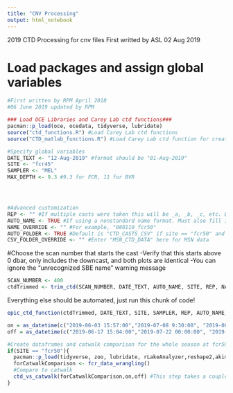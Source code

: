 ```yaml
---
title: "CNV Processing"
output: html_notebook
---
```

2019 CTD Processing for cnv files
First writted by ASL 02 Aug 2019

# Load packages and assign global variables
```r
#First written by RPM April 2018
#06 June 2019 updated by RPM

### Load OCE Libraries and Carey Lab ctd functions###
pacman::p_load(oce, ocedata, tidyverse, lubridate)
source("ctd_functions.R") #Load Carey Lab ctd functions
source("CTD_matlab_functions.R") #Load Carey Lab ctd function for creating the glm aed dataset and a file for matlab

#Specify global variables
DATE_TEXT <- "12-Aug-2019" #format should be "01-Aug-2019"
SITE <- "fcr45"
SAMPLER <- "MEL"
MAX_DEPTH <- 9.3 #9.3 for FCR, 11 for BVR




#Advanced customization
REP <- "" #If multiple casts were taken this will be _a, _b, _c, etc. Be sure to include an underscore
AUTO_NAME <- TRUE #If using a nonstandard name format. Must also fill in NAME_OVERRIDE below
NAME_OVERRIDE <- "" #For example, "080119_fcr50"
AUTO_FOLDER <- TRUE #Default is "CTD_CASTS_CSV" if site == "fcr50" and the working directory for all other sites. Enter FALSE here if you would like to save to a different folder (e.g. for MSNs)
CSV_FOLDER_OVERRIDE <- "" #Enter "MSN_CTD_DATA" here for MSN data
```


#Choose the scan number that starts the cast
  -Verify that this starts above 0 dbar, only includes the downcast, and both plots are identical
  -You can ignore the "unrecognized SBE name" warning message
```r
SCAN_NUMBER <- 400
ctdTrimmed <- trim_ctd(SCAN_NUMBER, DATE_TEXT, AUTO_NAME, SITE, REP, NAME_OVERRIDE)
```

Everything else should be automated, just run this chunk of code!
```r
epic_ctd_function(ctdTrimmed, DATE_TEXT, SITE, SAMPLER, REP, AUTO_NAME, NAME_OVERRIDE, AUTO_FOLDER, CSV_FOLDER_OVERRIDE, MAX_DEPTH)

on = as_datetime(c("2019-06-03 15:57:00","2019-07-08 9:30:00", "2019-08-05 12:45:00")) #July time is estimated based on the time for other sampling. TZ is UTC to match catwalk and current CTD processing
off = as_datetime(c("2019-06-17 15:04:00","2019-07-22 00:00:00", "2019-08-19 00:00:00")) #July date is wrong bc system broke. TZ is UTC to match catwalk and current CTD processing

#Create dataframes and catwalk comparison for the whole season at fcr50
if(SITE == "fcr50"){
  pacman::p_load(tidyverse, zoo, lubridate, rLakeAnalyzer,reshape2,akima,dplyr,gridExtra,grid,colorRamps,RCurl)
  forCatwalkComparison <- fcr_data_wrangling()
  #Compare to catwalk
  ctd_vs_catwalk(forCatwalkComparison,on,off) #This step takes a couple minutes
}
```